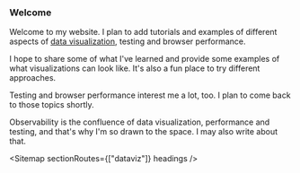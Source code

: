 
### Welcome

Welcome to my website. I plan to add tutorials and examples of different
aspects of [data visualization](/dataviz), testing and browser performance.

I hope to share some of what I've learned and provide some examples of what
visualizations can look like. It's also a fun place to try different approaches.

Testing and browser performance interest me a lot, too. I plan to come back
to those topics shortly.

Observability is the confluence of data visualization, performance and
testing, and that's why I'm so drawn to the space. I may also write about
that.

<Sitemap sectionRoutes={["dataviz"]} headings />
